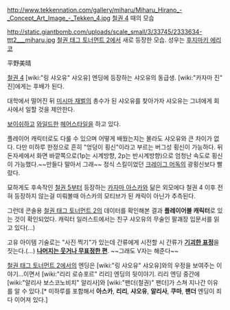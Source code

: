 http://www.tekkennation.com/gallery/miharu/Miharu_Hirano_-_Concept_Art_Image_-_Tekken_4.jpg
[[철권 4]] 때의 모습

http://static.giantbomb.com/uploads/scale_small/3/33745/2333634-ttt2___miharu.jpg
[[철권 태그 토너먼트 2]]에서 새로 등장한 모습. 성우는 [[후지마키 에리코]]

平野美晴

[[철권 4]] [wiki:"링 샤오유" 샤오유] 엔딩에 등장하는 샤오유의 동급생. [wiki:"카자마 진" 진]에게는 후배가 된다.

대학에서 떨어진 뒤 [[미시마 재벌]]의 총수가 된 샤오유를 찾아가자 샤오유는 그녀에게 회사에서 일할 것을 제안한다.

[[보이쉬]]하고 [[와일드]]한 [[헤어스타일]]을 하고 있다.

플레이어 캐릭터로도 다룰 수 있으며 어떻게 배웠는지는 몰라도 샤오유와 큰 차이가 없다. 다만 미하루 한정으로 흔히 "엉덩이 횡신"이라고 부르는 버그성 횡신이 가능하다. 뒤돈자세에서 화면 바깥쪽으로(1p는 시계방향, 2p는 반시계방향)으로 엄청난 속도로 횡신이 가능했다.~~만들다 말아서 그래~~ 정식 스킬이었던 [[크레이그 머독]]의 광횡신보다 빨랐다. 

묘하게도 후속작인 [[철권 5]]부터 등장하는 [[카자마 아스카]]와 닮은 외모에다 철권 4 이후 전혀 등장하지 않는걸 미뤄볼때 아스카의 모티브가 된 캐릭이 아닌가 추측된다.

그런데 콘솔용 [[철권 태그 토너먼트 2]]의 데이터를 확인해본 결과 '''플레이어블 캐릭터'''로 있는 것이 확인되었다. 캐릭터 일러스트에서는 친구 샤오유의 무술인 팔괘장 입문서를 읽고 있다(...)

고유 아이템 기술로는 "사진 찍기"가 있는데 간류에게 시전할 시 간류가 '''[http://www.youtube.com/watch?v=hsuvvH9GmGI 기괴한 표정]'''을 짓는다.(...) '''[http://tvple.com/66259 나머지는 웃거나 무표정한 편]'''. ~~그래도 V자는 해준다~~


[[철권 태그 토너먼트 2]]에서의 엔딩은 [wiki:"링 샤오유" 샤오유]와의 우정을 보여주는 이야기…이면서 [wiki:"리리 로슈포르" 리리] 엔딩의 뒷이야기. 리리 엔딩 중간에 [wiki:"알리사 보스코노비치" 알리사]와 [wiki:"팬더(철권)" 팬더]가 스쳐 지나간 이유를 알 수 있다.[* 미하루를 포함해서 '''아스카''', '''리리''', '''샤오유''', '''알리사''', '''쿠마''', '''팬더''' 엔딩이 죄다 이어져 있다.]
